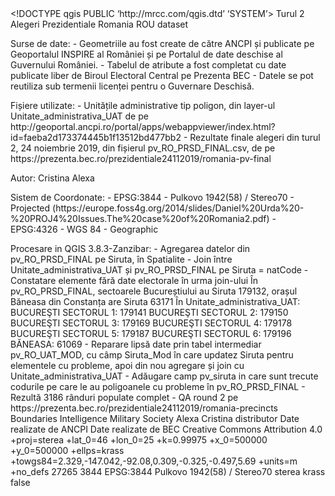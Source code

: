 <!DOCTYPE qgis PUBLIC 'http://mrcc.com/qgis.dtd' 'SYSTEM'>
<qgis version="3.8.3-Zanzibar">
  <identifier>Turul 2</identifier>
  <parentidentifier>Alegeri Prezidentiale Romania</parentidentifier>
  <language>ROU</language>
  <type>dataset</type>
  <title>Rezultate alegeri prezidentiale Romania turul 2 la nivel UAT</title>
  <abstract>Surse de date:
- Geometriile au fost create de către ANCPI și publicate pe Geoportalul INSPIRE al României
 și pe Portalul de date deschise al Guvernului României. 
- Tabelul de atribute a fost completat cu date publicate liber de Biroul Electoral Central pe Prezenta BEC
- Datele se pot reutiliza sub termenii licenței pentru o Guvernare Deschisă. 

Fișiere utilizate:
- Unitățile administrative tip poligon, din layer-ul Unitate_administrativa_UAT
 de pe http://geoportal.ancpi.ro/portal/apps/webappviewer/index.html?id=faeba2d173374445b1f13512bd477bb2
- Rezultate finale alegeri din turul 2, 24 noiembrie 2019, din fișierul pv_RO_PRSD_FINAL.csv,
 de pe https://prezenta.bec.ro/prezidentiale24112019/romania-pv-final

Autor:
Cristina Alexa

Sistem de Coordonate:
- EPSG:3844 - Pulkovo 1942(58) / Stereo70 - Projected
(https://europe.foss4g.org/2014/slides/Daniel%20Urda%20-%20PROJ4%20Issues.The%20case%20of%20Romania2.pdf)
- EPSG:4326 - WGS 84 - Geographic

Procesare in QGIS 3.8.3-Zanzibar:
- Agregarea datelor din pv_RO_PRSD_FINAL pe Siruta, în Spatialite
- Join între Unitate_administrativa_UAT și pv_RO_PRSD_FINAL pe Siruta = natCode
- Constatare elemente fără date electorale în urma join-ului
    În pv_RO_PRSD_FINAL, sectoarele Bucureștiului au Siruta 179132, orașul Băneasa din Constanța are Siruta 63171
    În Unitate_administrativa_UAT:
        BUCUREŞTI SECTORUL 1: 179141
        BUCUREŞTI SECTORUL 2: 179150
        BUCUREŞTI SECTORUL 3: 179169
        BUCUREŞTI SECTORUL 4: 179178
        BUCUREŞTI SECTORUL 5: 179187
        BUCUREŞTI SECTORUL 6: 179196
        BĂNEASA: 61069
- Reparare lipsă date prin tabel intermediar pv_RO_UAT_MOD, cu câmp Siruta_Mod în care updatez Siruta 
pentru elementele cu probleme, apoi din nou agregare și join cu Unitate_administrativa_UAT
- Adăugare camp pv_siruta in care sunt trecute codurile pe care le au poligoanele cu probleme în pv_RO_PRSD_FINAL
- Rezultă 3186 rânduri populate complet
- QA round 2 pe https://prezenta.bec.ro/prezidentiale24112019/romania-precincts</abstract>
  <keywords vocabulary="gmd:topicCategory">
    <keyword>Boundaries</keyword>
    <keyword>Intelligence Military</keyword>
    <keyword>Society</keyword>
  </keywords>
  <contact>
    <name>Alexa Cristina</name>
    <organization></organization>
    <position></position>
    <voice></voice>
    <fax></fax>
    <email></email>
    <role>distributor</role>
  </contact>
  <links>
    <link format="" url="http://geoportal.ancpi.ro/geoportal/catalog/main/home.page" name="Geoportal ANCPI" size="" description="" type="information" mimeType=""/>
    <link format="" url="https://prezenta.bec.ro/" name="Prezenta BEC" size="" description="" type="information" mimeType=""/>
  </links>
  <fees></fees>
  <rights>Date realizate de ANCPI</rights>
  <rights>Date realizate de BEC</rights>
  <license>Creative Commons Attribution 4.0</license>
  <encoding></encoding>
  <crs>
    <spatialrefsys>
      <proj4>+proj=sterea +lat_0=46 +lon_0=25 +k=0.99975 +x_0=500000 +y_0=500000 +ellps=krass +towgs84=2.329,-147.042,-92.08,0.309,-0.325,-0.497,5.69 +units=m +no_defs</proj4>
      <srsid>27265</srsid>
      <srid>3844</srid>
      <authid>EPSG:3844</authid>
      <description>Pulkovo 1942(58) / Stereo70</description>
      <projectionacronym>sterea</projectionacronym>
      <ellipsoidacronym>krass</ellipsoidacronym>
      <geographicflag>false</geographicflag>
    </spatialrefsys>
  </crs>
  <extent>
    <spatial dimensions="2" crs="EPSG:3844" maxx="870651.94990000000689179" maxz="0" minz="0" miny="235541.25990000000456348" maxy="753224.54989999998360872" minx="134106.26920000000973232"/>
    <temporal>
      <period>
        <start></start>
        <end></end>
      </period>
    </temporal>
  </extent>
</qgis>
